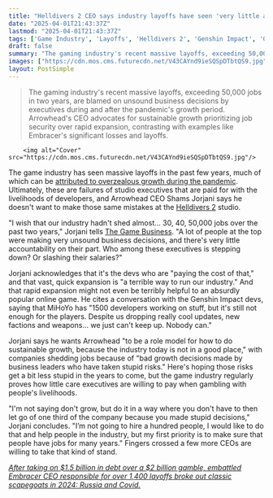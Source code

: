 ```yaml
---
title: "Helldivers 2 CEO says industry layoffs have seen 'very little accountability' from executives who 'let go of one third of the company because you made stupid decisions'"
date: "2025-04-01T21:43:37Z"
lastmod: "2025-04-01T21:43:37Z"
tags: ['Game Industry', 'Layoffs', 'Helldivers 2', 'Genshin Impact', 'Game Development', 'Business']
draft: false
summary: "The gaming industry's recent massive layoffs, exceeding 50,000 jobs in two years, are blamed on unsound business decisions by executives during and after the pandemic's growth period.  Arrowhead's CEO advocates for sustainable growth prioritizing job security over rapid expansion, contrasting with examples like Embracer's significant losses and layoffs."
images: ["https://cdn.mos.cms.futurecdn.net/V43CAYnd9ieSQSpDTbtQS9.jpg"]
layout: PostSimple
---
```

> The gaming industry's recent massive layoffs, exceeding 50,000 jobs in two years, are blamed on unsound business decisions by executives during and after the pandemic's growth period.  Arrowhead's CEO advocates for sustainable growth prioritizing job security over rapid expansion, contrasting with examples like Embracer's significant losses and layoffs.


        <img alt="Cover" src="https://cdn.mos.cms.futurecdn.net/V43CAYnd9ieSQSpDTbtQS9.jpg"/>
        
The game industry has seen massive layoffs in the past few years, much of which can be [attributed to overzealous growth during the pandemic](https://www.gamesradar.com/gta-6-publisher-blames-2023s-swathe-of-industry-to-layoffs-on-the-enthusiasm-of-the-pandemic/). Ultimately, these are failures of studio executives that are paid for with the livelihoods of developers, and Arrowhead CEO Shams Jorjani says he doesn't want to make those same mistakes at the [Helldivers 2](https://www.gamesradar.com/helldivers-2-guide/) studio.

"I wish that our industry hadn't shed almost… 30, 40, 50,000 jobs over the past two years," Jorjani tells [The Game Business](https://www.thegamebusiness.com/p/helldivers-2s-big-challenge-how-to). "A lot of people at the top were making very unsound business decisions, and there's very little accountability on their part. Who among these executives is stepping down? Or slashing their salaries?"

Jorjani acknowledges that it's the devs who are "paying the cost of that," and that vast, quick expansion is "a terrible way to run our industry." And that rapid expansion might not even be terribly helpful to an absurdly popular online game. He cites a conversation with the Genshin Impact devs, saying that MiHoYo has "1500 developers working on stuff, but it's still not enough for the players. Despite us dropping really cool updates, new factions and weapons… we just can't keep up. Nobody can."

Jorjani says he wants Arrowhead "to be a role model for how to do sustainable growth, because the industry today is not in a good place," with companies shedding jobs because of "bad growth decisions made by business leaders who have taken stupid risks." Here's hoping those risks get a bit less stupid in the years to come, but the game industry regularly proves how little care executives are willing to pay when gambling with people's livelihoods.

"I'm not saying don't grow, but do it in a way where you don't have to then let go of one third of the company because you made stupid decisions," Jorjani concludes. "I’m not going to hire a hundred people, I would like to do that and help people in the industry, but my first priority is to make sure that people have jobs for many years." Fingers crossed a few more CEOs are willing to take that kind of stand.

[<em>After taking on $1.5 billion in debt over a $2 billion gamble, embattled Embracer CEO responsible for over 1,400 layoffs broke out classic scapegoats in 2024: Russia and Covid.</em>](https://www.gamesradar.com/games/after-taking-on-dollar15-billion-in-debt-and-losing-a-dollar2-billion-gamble-embattled-ceo-responsible-for-1400-layoffs-and-29-cancelled-games-blames-it-all-on-two-classic-scapegoats-russia-and-covid/)
        
